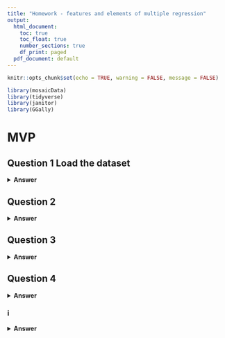 ```yaml
---
title: "Homework - features and elements of multiple regression"
output:
  html_document:
    toc: true
    toc_float: true
    number_sections: true
    df_print: paged
  pdf_document: default
---
```


```r
knitr::opts_chunk$set(echo = TRUE, warning = FALSE, message = FALSE)
```

 
```r
library(mosaicData)
library(tidyverse)
library(janitor)
library(GGally)
```
 
# MVP
## Question 1 Load the dataset

<details>
<summary>**Answer**</summary>
```r
diamonds <- read_csv("data/diamonds.csv")
diamonds
```
 
</details>

## Question 2
<details>
<summary>**Answer**</summary>

```r
#ggpairs(diamonds)
ggpairs(diamonds[,c("carat", "x", "y", "z")])
```


</details>


## Question 3
<details>
<summary>**Answer**</summary>

```r
clean_diamonds <- diamonds %>% 
  select(-x, -y, -z)
clean_diamonds
```

</details>


## Question 4
<details>
<summary>**Answer**</summary>

```r
model <- lm(price ~ ., data = clean_diamonds)
#summary(model)

model %>% 
alias()
```
There is no aliases

</details>

### i
<details>
<summary>**Answer**</summary

```r
ggpairs(clean_diamonds)
```

</details>

### ii
<details>
<summary>**Answer**</summary
```r
clean_diamonds %>%
  ggplot(aes(x = carat , y = price )) +
  geom_point() +
  geom_smooth(method = "lm", se = FALSE)
```


</details>
